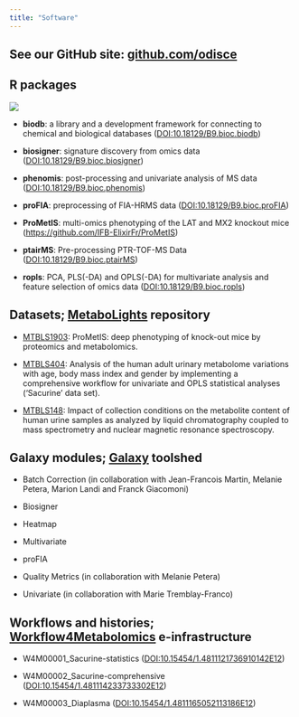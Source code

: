 ```yaml
---
title: "Software"
---
```


## **See our GitHub site: [github.com/odisce](https://github.com/odisce)**

## **R packages**

![](images/odisce_software.png)

-   **biodb**: a library and a development framework for connecting to chemical and biological databases ([DOI:10.18129/B9.bioc.biodb](https://doi.org/doi:10.18129/B9.bioc.biodb))

-   **biosigner**: signature discovery from omics data ([DOI:10.18129/B9.bioc.biosigner](https://doi.org/10.18129/B9.bioc.biosigner))

-   **phenomis**: post-processing and univariate analysis of MS data ([DOI:10.18129/B9.bioc.phenomis](https://doi.org/10.18129/B9.bioc.phenomis))

-   **proFIA**: preprocessing of FIA-HRMS data ([DOI:10.18129/B9.bioc.proFIA](https://doi.org/10.18129/B9.bioc.proFIA))

-   **ProMetIS**: multi-omics phenotyping of the LAT and MX2 knockout mice (<https://github.com/IFB-ElixirFr/ProMetIS>)

-   **ptairMS**: Pre-processing PTR-TOF-MS Data ([DOI:10.18129/B9.bioc.ptairMS](https://doi.org/10.18129/B9.bioc.ptairMS))

-   **ropls**: PCA, PLS(-DA) and OPLS(-DA) for multivariate analysis and feature selection of omics data ([DOI:10.18129/B9.bioc.ropls](https://doi.org/10.18129/B9.bioc.ropls))

## **Datasets; [MetaboLights](http://www.ebi.ac.uk/metabolights/index) repository**

-   [MTBLS1903](https://www.ebi.ac.uk/metabolights/MTBLS1903): ProMetIS: deep phenotyping of knock-out mice by proteomics and metabolomics.

-   [MTBLS404](https://www.ebi.ac.uk/metabolights/MTBLS404): Analysis of the human adult urinary metabolome variations with age, body mass index and gender by implementing a comprehensive workflow for univariate and OPLS statistical analyses ('Sacurine' data set).

-   [MTBLS148](https://www.ebi.ac.uk/metabolights/MTBLS148): Impact of collection conditions on the metabolite content of human urine samples as analyzed by liquid chromatography coupled to mass spectrometry and nuclear magnetic resonance spectroscopy.

## **Galaxy modules; [Galaxy](https://toolshed.g2.bx.psu.edu) toolshed**

-   Batch Correction (in collaboration with Jean-Francois Martin, Melanie Petera, Marion Landi and Franck Giacomoni)

-   Biosigner

-   Heatmap

-   Multivariate

-   proFIA

-   Quality Metrics (in collaboration with Melanie Petera)

-   Univariate (in collaboration with Marie Tremblay-Franco)

## **Workflows and histories; [Workflow4Metabolomics](http://workflow4metabolomics.org/referenced_W4M_histories) e-infrastructure**

-   W4M00001_Sacurine-statistics ([DOI:10.15454/1.4811121736910142E12](http://dx.doi.org/10.15454/1.4811121736910142E12))

-   W4M00002_Sacurine-comprehensive ([DOI:10.15454/1.481114233733302E12](http://dx.doi.org/10.15454/1.481114233733302E12))

-   W4M00003_Diaplasma ([DOI:10.15454/1.4811165052113186E12](http://dx.doi.org/10.15454/1.4811165052113186E12))
